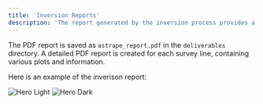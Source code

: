 ```yaml
---
title: 'Inversion Reports'
description: 'The report generated by the inversion process provides a comprehensive overview of the survey and inversion results'
---
```


The PDF report is saved as `astrape_report.pdf` in the `deliverables` directory. A detailed PDF report is created for each survey line, containing various plots and information.

Here is an example of the inverison report:

<Frame>
<img
  className="block dark:hidden"
  src="/images/report_example.png"
  alt="Hero Light"
/>
<img
  className="hidden dark:block"
  src="/images/report_example.png"
  alt="Hero Dark"
/>
</Frame>
